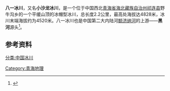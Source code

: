 {{Expand|time=2015-03-17T00:50:30+00:00}}
{{Infobox glacier
|image_name=
|image_size=
|caption=
|type=
|location=[[青海省|青海省]][[海北藏族自治州|海北藏族自治州]][[祁连县|祁连县]]
|map=China Qinghai#China
|map_size=
|map_caption= 八一冰川
|area=
|length=
|thickness=
|status=
| coordinates = {{coord|39|01|00|N|98|54|00|E|display=it}}
| embedded    = {{Infobox mapframe |zoom =6 |coord={{coord|39|01|00|N|98|54|00|E|display=i}}}}
}}
'''八一冰川'''，又名'''小沙龙冰川'''，是一个位于中国西北[[青海省|青海省]][[海北藏族自治州|海北藏族自治州]][[祁连县|祁连县]]野牛沟乡的一个平缓山顶的冰帽型冰川，总长度2.2公里，最高处海拔达4828米，冰川末端海拔约为4520米。八一冰川也是中国第二大内陆河[[额济纳河|额济纳河]]的上游——'''黑河'''源头<ref>{{cite web|url=http://www.qhql.gov.cn/html/1404/147185.html|title=八一冰川|publisher=祁连县人民政府|date=2015-01-14|accessdate=2015-03-17|deadurl=yes|archiveurl=https://web.archive.org/web/20150402141605/http://www.qhql.gov.cn/html/1404/147185.html|archivedate=2015-04-02}}</ref>。

== 参考资料 ==
{{reflist}}

{{Qinghai-stub}}
{{祁連山脈}}
{{中国冰川}}
[[分类:中国冰川|分类:中国冰川]]
[[Category:青海地理|Category:青海地理]]